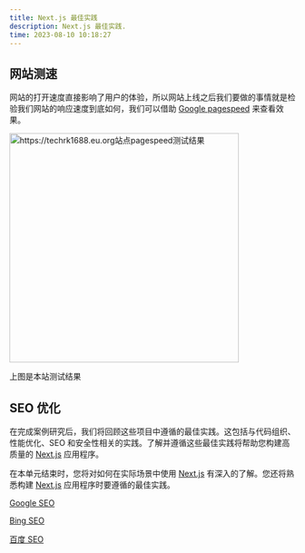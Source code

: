 ```yaml
---
title: Next.js 最佳实践
description: Next.js 最佳实践.
time: 2023-08-10 10:18:27
---
```


## 网站测速

网站的打开速度直接影响了用户的体验，所以网站上线之后我们要做的事情就是检验我们网站的响应速度到底如何，我们可以借助 [Google pagespeed](https://pagespeed.web.dev/) 来查看效果。

<Image
  src="https://img.techrk1688.eu.org/file/3bacab8109f50a7a12abd.png"
  height="404"
  width="auto"
  alt="https://techrk1688.eu.org站点pagespeed测试结果"
  priority={true}
/>

上图是本站测试结果

## SEO 优化

在完成案例研究后，我们将回顾这些项目中遵循的最佳实践。这包括与代码组织、性能优化、SEO 和安全性相关的实践。了解并遵循这些最佳实践将帮助您构建高质量的 [Next.js](https://nextjs.org/docs) 应用程序。

在本单元结束时，您将对如何在实际场景中使用 [Next.js](https://nextjs.org/docs) 有深入的了解。您还将熟悉构建 [Next.js](https://nextjs.org/docs) 应用程序时要遵循的最佳实践。

[Google SEO](https://search.google.com/search-console)

[Bing SEO](https://www.bing.com/webmasters)

[百度 SEO](https://ziyuan.baidu.com/)
